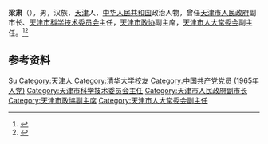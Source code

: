 {{Otheruses|other=名为的其他人物|梁肃}}

'''梁肃'''（{{bd|1940年|8月|}}），男，汉族，[[天津|天津]]人，[[中华人民共和国|中华人民共和国]]政治人物，曾任[[天津市人民政府|天津市人民政府]]副市长、[[天津市科学技术委员会|天津市科学技术委员会]]主任，[[天津市政协|天津市政协]]副主席，[[天津市人大常委会|天津市人大常委会]]副主任。<ref>{{Cite book|title=中华人民共和国职官志|author=何虎生, 李耀东, 向常福主编|publisher=中国社会出版社|year=2003|isbn=9787800883934|location=北京|pages=}}</ref><ref>{{Cite web|title=组图：梁肃、孙宝华调研天津辰赫创意产业园|url=http://finance.sina.com.cn/roll/20100731/17148400022.shtml|accessdate=2020-08-14|work=中国网}}</ref>

== 参考资料 ==
{{reflist}}

{{中国人物小作品}}

{{Authority control}}
{{DEFAULTSORT:Liang梁}}
[[Category:梁姓|Su]]
[[Category:天津人|Category:天津人]]
[[Category:清华大学校友|Category:清华大学校友]]
[[Category:中国共产党党员_(1965年入党)|Category:中国共产党党员 (1965年入党)]]
[[Category:天津市科学技术委员会主任|Category:天津市科学技术委员会主任]]
[[Category:天津市人民政府副市长|Category:天津市人民政府副市长]]
[[Category:天津市政協副主席|Category:天津市政協副主席]]
[[Category:天津市人大常委会副主任|Category:天津市人大常委会副主任]]